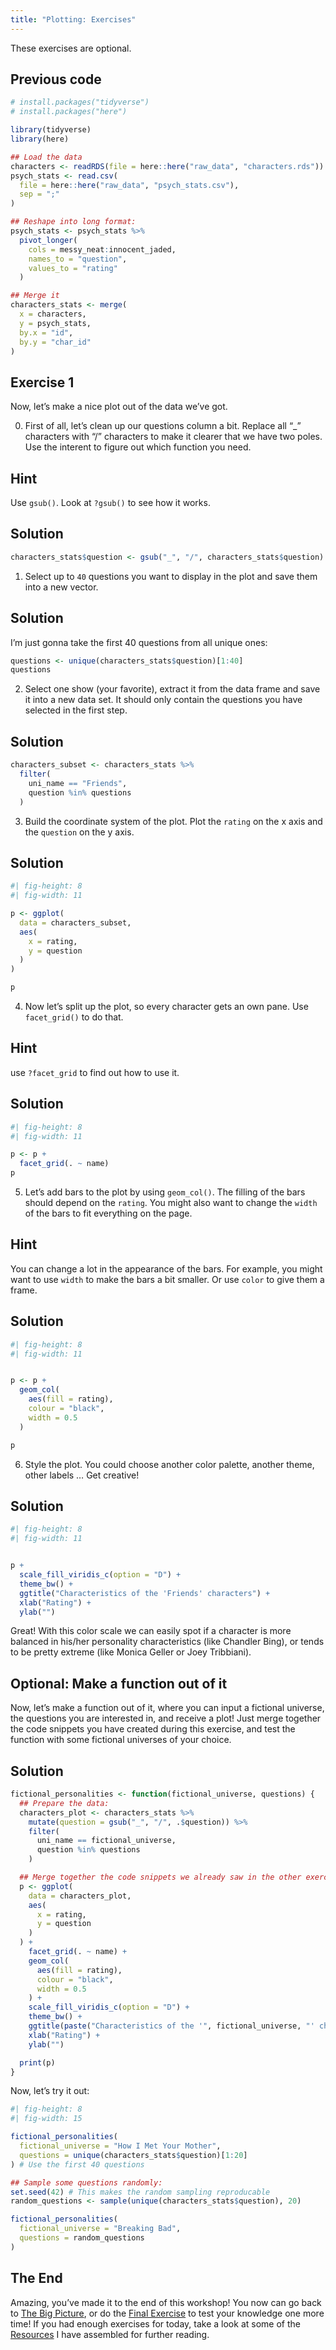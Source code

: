 ```yaml
---
title: "Plotting: Exercises"
---
```


::: {.callout-note collapse="true"}
These exercises are optional.

::: {.callout-caution icon="false" collapse="true"}
## Previous code

```r
# install.packages("tidyverse")
# install.packages("here")

library(tidyverse)
library(here)

## Load the data
characters <- readRDS(file = here::here("raw_data", "characters.rds"))
psych_stats <- read.csv(
  file = here::here("raw_data", "psych_stats.csv"),
  sep = ";"
)

## Reshape into long format:
psych_stats <- psych_stats %>%
  pivot_longer(
    cols = messy_neat:innocent_jaded,
    names_to = "question",
    values_to = "rating"
  )

## Merge it
characters_stats <- merge(
  x = characters,
  y = psych_stats,
  by.x = "id",
  by.y = "char_id"
)
```
:::

## Exercise 1

Now, let's make a nice plot out of the data we've got.

0.  First of all, let's clean up our questions column a bit. Replace all "\_" characters with "/" characters to make it clearer that we have two poles. Use the interent to figure out which function you need.

::: {.callout-tip collapse="true"}
## Hint

Use `gsub()`. Look at `?gsub()` to see how it works.
:::

::: {.callout-caution collapse="true"}
## Solution

```r
characters_stats$question <- gsub("_", "/", characters_stats$question)
```
:::

1.  Select up to `40` questions you want to display in the plot and save them into a new vector.

::: {.callout-caution collapse="true"}
## Solution

I'm just gonna take the first 40 questions from all unique ones:

```r
questions <- unique(characters_stats$question)[1:40]
questions
```
:::

2.  Select one show (your favorite), extract it from the data frame and save it into a new data set. It should only contain the questions you have selected in the first step.

::: {.callout-caution collapse="true"}
## Solution

```r
characters_subset <- characters_stats %>%
  filter(
    uni_name == "Friends",
    question %in% questions
  )
```
:::

3.  Build the coordinate system of the plot. Plot the `rating` on the x axis and the `question` on the y axis.

::: {.callout-caution collapse="true"}
## Solution

::: tidy
```r
#| fig-height: 8
#| fig-width: 11

p <- ggplot(
  data = characters_subset,
  aes(
    x = rating,
    y = question
  )
)

p
```
:::
:::

4.  Now let's split up the plot, so every character gets an own pane. Use `facet_grid()` to do that.

::: {.callout-tip collapse="true"}
## Hint

use `?facet_grid` to find out how to use it.
:::

::: {.callout-caution collapse="true"}
## Solution

::: tidy
```r
#| fig-height: 8
#| fig-width: 11

p <- p +
  facet_grid(. ~ name)
p
```
:::
:::

5.  Let's add bars to the plot by using `geom_col()`. The filling of the bars should depend on the `rating`. You might also want to change the `width` of the bars to fit everything on the page.

::: {.callout-tip collapse="true"}
## Hint

You can change a lot in the appearance of the bars. For example, you might want to use `width` to make the bars a bit smaller. Or use `color` to give them a frame.
:::

::: {.callout-caution collapse="true"}
## Solution

::: tidy
```r

#| fig-height: 8
#| fig-width: 11


p <- p +
  geom_col(
    aes(fill = rating),
    colour = "black",
    width = 0.5
  )

p
```
:::
:::

6.  Style the plot. You could choose another color palette, another theme, other labels ... Get creative!

::: {.callout-caution collapse="true"}
## Solution

::: tidy
```r
#| fig-height: 8
#| fig-width: 11


p +
  scale_fill_viridis_c(option = "D") +
  theme_bw() +
  ggtitle("Characteristics of the 'Friends' characters") +
  xlab("Rating") +
  ylab("")
```

Great! With this color scale we can easily spot if a character is more balanced in his/her personality characteristics (like Chandler Bing), or tends to be pretty extreme (like Monica Geller or Joey Tribbiani).
:::
:::

::: callout-note
## Optional: Make a function out of it

Now, let's make a function out of it, where you can input a fictional universe, the questions you are interested in, and receive a plot! Just merge together the code snippets you have created during this exercise, and test the function with some fictional universes of your choice.

::: {.callout-caution collapse="true"}
## Solution

::: tidy
```r
fictional_personalities <- function(fictional_universe, questions) {
  ## Prepare the data:
  characters_plot <- characters_stats %>%
    mutate(question = gsub("_", "/", .$question)) %>%
    filter(
      uni_name == fictional_universe,
      question %in% questions
    )

  ## Merge together the code snippets we already saw in the other exercises.
  p <- ggplot(
    data = characters_plot,
    aes(
      x = rating,
      y = question
    )
  ) +
    facet_grid(. ~ name) +
    geom_col(
      aes(fill = rating),
      colour = "black",
      width = 0.5
    ) +
    scale_fill_viridis_c(option = "D") +
    theme_bw() +
    ggtitle(paste("Characteristics of the '", fictional_universe, "' characters")) + # paste together the title, so it always shows the correct fictional universe
    xlab("Rating") +
    ylab("")

  print(p)
}
```
:::

Now, let's try it out:

```r
#| fig-height: 8
#| fig-width: 15

fictional_personalities(
  fictional_universe = "How I Met Your Mother",
  questions = unique(characters_stats$question)[1:20]
) # Use the first 40 questions

## Sample some questions randomly:
set.seed(42) # This makes the random sampling reproducable
random_questions <- sample(unique(characters_stats$question), 20)

fictional_personalities(
  fictional_universe = "Breaking Bad",
  questions = random_questions
)
```
:::
:::

## The End

Amazing, you've made it to the end of this workshop! You now can go back to [The Big Picture](../getting_started/the_big_picture.qmd), or do the [Final Exercise](../final_exercise/final_exercise.qmd) to test your knowledge one more time! If you had enough exercises for today, take a look at some of the [Resources](../resources/resources.qmd) I have assembled for further reading.

:::
